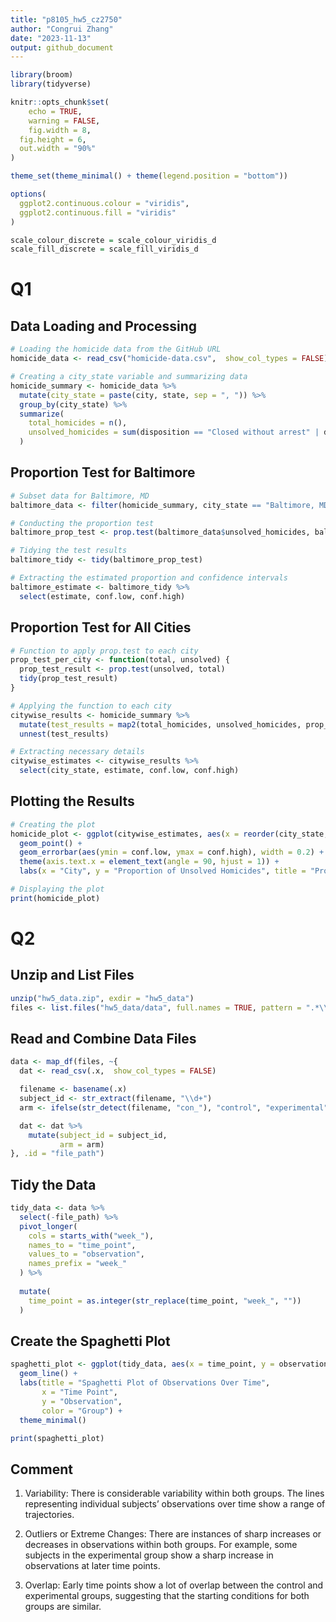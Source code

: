 ```yaml
---
title: "p8105_hw5_cz2750"
author: "Congrui Zhang"
date: "2023-11-13"
output: github_document
---
```


```r
library(broom)
library(tidyverse)

knitr::opts_chunk$set(
	echo = TRUE,
	warning = FALSE,
	fig.width = 8, 
  fig.height = 6,
  out.width = "90%"
)

theme_set(theme_minimal() + theme(legend.position = "bottom"))

options(
  ggplot2.continuous.colour = "viridis",
  ggplot2.continuous.fill = "viridis"
)

scale_colour_discrete = scale_colour_viridis_d
scale_fill_discrete = scale_fill_viridis_d
```

# Q1
## Data Loading and Processing
```r
# Loading the homicide data from the GitHub URL
homicide_data <- read_csv("homicide-data.csv",  show_col_types = FALSE)

# Creating a city_state variable and summarizing data
homicide_summary <- homicide_data %>%
  mutate(city_state = paste(city, state, sep = ", ")) %>%
  group_by(city_state) %>%
  summarize(
    total_homicides = n(),
    unsolved_homicides = sum(disposition == "Closed without arrest" | disposition == "Open/No arrest")
  )
```
## Proportion Test for Baltimore
```r
# Subset data for Baltimore, MD
baltimore_data <- filter(homicide_summary, city_state == "Baltimore, MD")

# Conducting the proportion test
baltimore_prop_test <- prop.test(baltimore_data$unsolved_homicides, baltimore_data$total_homicides)

# Tidying the test results
baltimore_tidy <- tidy(baltimore_prop_test)

# Extracting the estimated proportion and confidence intervals
baltimore_estimate <- baltimore_tidy %>%
  select(estimate, conf.low, conf.high)
```

## Proportion Test for All Cities
```r
# Function to apply prop.test to each city
prop_test_per_city <- function(total, unsolved) {
  prop_test_result <- prop.test(unsolved, total)
  tidy(prop_test_result)
}

# Applying the function to each city
citywise_results <- homicide_summary %>%
  mutate(test_results = map2(total_homicides, unsolved_homicides, prop_test_per_city)) %>%
  unnest(test_results)

# Extracting necessary details
citywise_estimates <- citywise_results %>%
  select(city_state, estimate, conf.low, conf.high)
```

## Plotting the Results
```r
# Creating the plot
homicide_plot <- ggplot(citywise_estimates, aes(x = reorder(city_state, estimate), y = estimate)) +
  geom_point() +
  geom_errorbar(aes(ymin = conf.low, ymax = conf.high), width = 0.2) +
  theme(axis.text.x = element_text(angle = 90, hjust = 1)) +
  labs(x = "City", y = "Proportion of Unsolved Homicides", title = "Proportion of Unsolved Homicides in U.S. Cities")

# Displaying the plot
print(homicide_plot)
```

# Q2
## Unzip and List Files
```r
unzip("hw5_data.zip", exdir = "hw5_data")
files <- list.files("hw5_data/data", full.names = TRUE, pattern = ".*\\.csv$")
```

## Read and Combine Data Files
```r
data <- map_df(files, ~{
  dat <- read_csv(.x,  show_col_types = FALSE) 

  filename <- basename(.x)
  subject_id <- str_extract(filename, "\\d+")
  arm <- ifelse(str_detect(filename, "con_"), "control", "experimental")

  dat <- dat %>%
    mutate(subject_id = subject_id,
           arm = arm)
}, .id = "file_path")

```

## Tidy the Data
```r
tidy_data <- data %>%
  select(-file_path) %>% 
  pivot_longer(
    cols = starts_with("week_"),  
    names_to = "time_point",
    values_to = "observation",
    names_prefix = "week_"  
  ) %>%
  
  mutate(
    time_point = as.integer(str_replace(time_point, "week_", ""))
  )
```

## Create the Spaghetti Plot
```r
spaghetti_plot <- ggplot(tidy_data, aes(x = time_point, y = observation, group = subject_id, color = arm)) +
  geom_line() +
  labs(title = "Spaghetti Plot of Observations Over Time",
       x = "Time Point",
       y = "Observation",
       color = "Group") +
  theme_minimal()

print(spaghetti_plot)
```

## Comment
1) Variability: There is considerable variability within both groups. The lines representing individual subjects' observations over time show a range of trajectories.

2) Outliers or Extreme Changes: There are instances of sharp increases or decreases in observations within both groups. For example, some subjects in the experimental group show a sharp increase in observations at later time points.

3) Overlap: Early time points show a lot of overlap between the control and experimental groups, suggesting that the starting conditions for both groups are similar.
